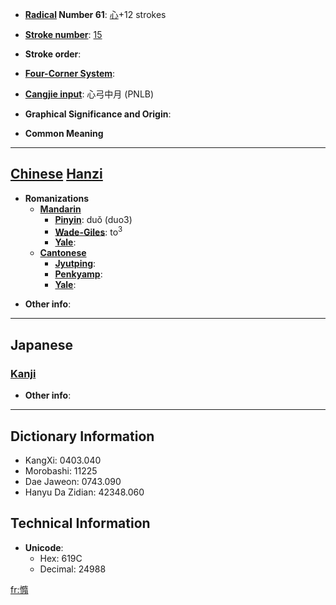 * '''[[Wiktionary:Chinese radical index| Radical]] Number 61''': [[Wiktionary:Chinese radical index 心|心]]+12 strokes

* '''[[Wiktionary:Chinese total strokes index|Stroke number]]''': [[Wiktionary:Chinese total strokes index 15|15]]

* '''Stroke order''': 

* '''[[Wiktionary:Chinese four corner index|Four-Corner System]]''': 

* '''[[Wiktionary:Chinese Cangjie index|Cangjie input]]''': 心弓中月 (PNLB)

* '''Graphical Significance and Origin''': 

* '''Common Meaning'''

----

== [[Chinese]] [[Hanzi]] ==

* '''Romanizations'''
** '''[[Mandarin]]'''
*** '''[[Pinyin]]''': duǒ (duo3)
*** '''[[Wade-Giles]]''': to<sup>3</sup>
*** '''[[Yale]]''': 
** '''[[Cantonese]]'''
*** '''[[Jyutping]]''':
*** '''[[Penkyamp]]''': 
*** '''[[Yale]]''': 

* '''Other info''': 

----

==Japanese==
===[[Kanji]]===
{{kanji|on readings=[[た]] (ta), [[だ]] (da)|kun readings=[[つつまない]] (tsutsumanai)}}

* '''Other info''':  

----

== Dictionary Information ==

* KangXi: 0403.040
* Morobashi: 11225
* Dae Jaweon: 0743.090
* Hanyu Da Zidian: 42348.060

== Technical Information ==

* '''Unicode''':
** Hex: 619C
** Decimal: 24988

[[fr:憜]]